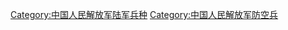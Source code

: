 {{Catmore}}

[[Category:中国人民解放军陆军兵种|Category:中国人民解放军陆军兵种]]
[[Category:中国人民解放军防空兵|Category:中国人民解放军防空兵]]